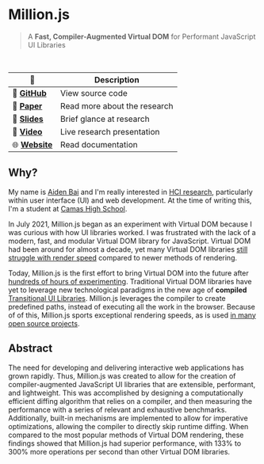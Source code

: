 
# Million.js

> A **Fast, Compiler-Augmented Virtual DOM** for Performant JavaScript UI Libraries

<br />

| 🔗                                                                                                                                                                                            | Description                  |
| --------------------------------------------------------------------------------------------------------------------------------------------------------------------------------------------- | ---------------------------- |
| 💽 [**GitHub**](https://github.com/aidenybai/million)                                                                                                                                         | View source code             |
| 📝 [**Paper**](https://arxiv.org/abs/2202.08409v1)                                                                                                                                            | Read more about the research |
| 🚧 [**Slides**](<](https://docs.google.com/presentation/d/e/2PACX-1vQ5ChzziKq1rgjKP0PvMVjJwd4x8_H0EdNbeUQmMzG7k8k3AloQRm86D9aEuvwzz2GtPW6JCiRTx_9P/pub?start=false&loop=false&delayms=3000)>) | Brief glance at research     |
| 🌇 [**Video**](https://youtu.be/rSVg-IT0PYg)                                                                                                                                                  | Live research presentation   |
| 🌐 [**Website**](https://million.js.org/)                                                                                                                                                     | Read documentation           |

## Why?

My name is [Aiden Bai](https://aidenybai.com) and I'm really interested in [HCI research](https://en.wikipedia.org/wiki/Human%E2%80%93computer_interaction), particularly within user interface (UI) and web development. At the time of writing this, I'm a student at [Camas High School](https://camas.wednet.edu/schools/chs/).

In July 2021, Million.js began as an experiment with Virtual DOM because I was curious with how UI libraries worked. I was frustrated with the lack of a modern, fast, and modular Virtual DOM library for JavaScript. Virtual DOM had been around for almost a decade, yet many Virtual DOM libraries [still struggle with render speed](https://krausest.github.io/js-framework-benchmark/current.html) compared to newer methods of rendering.

Today, Million.js is the first effort to bring Virtual DOM into the future after [hundreds of hours of experimenting](https://github.com/aidenybai/million/graphs/commit-activity). Traditional Virtual DOM libraries have yet to leverage new technological paradigms in the new age of **compiled** [Transitional UI Libraries](https://www.youtube.com/watch?v=860d8usGC0o). Million.js leverages the compiler to create predefined paths, instead of executing all the work in the browser. Because of of this, Million.js sports <Link href="/benchmarks">exceptional rendering speeds</Link>, as is used [in many open source projects](https://github.com/aidenybai/million#acknowledgments).

## Abstract

The need for developing and delivering interactive web applications has grown rapidly. Thus, Million.js was created to allow for the creation of compiler-augmented JavaScript UI libraries that are extensible, performant, and lightweight. This was accomplished by designing a computationally efficient diffing algorithm that relies on a compiler, and then measuring the performance with a series of relevant and exhaustive benchmarks. Additionally, built-in mechanisms are implemented to allow for imperative optimizations, allowing the compiler to directly skip runtime diffing. When compared to the most popular methods of Virtual DOM rendering, these findings showed that Million.js had superior performance, with 133% to 300% more operations per second than other Virtual DOM libraries.
